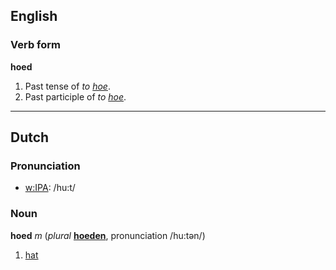 ==English==
===Verb form===
'''hoed'''

#Past tense of ''to [[hoe]]''.
#Past participle of ''to [[hoe]]''.

----
==Dutch==
===Pronunciation===
*[[w:IPA]]: /hu:t/

===Noun===
'''hoed''' ''m'' (''plural'' '''[[hoeden]]''', pronunciation /hu:tən/)

#[[hat]]